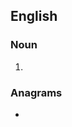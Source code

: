 ==English==

===Noun===
{{head|en|noun form}}

# {{plural of|en|nonwhite}}

===Anagrams===
* {{anagrams|en|a=ehinnostw|whinstone}}